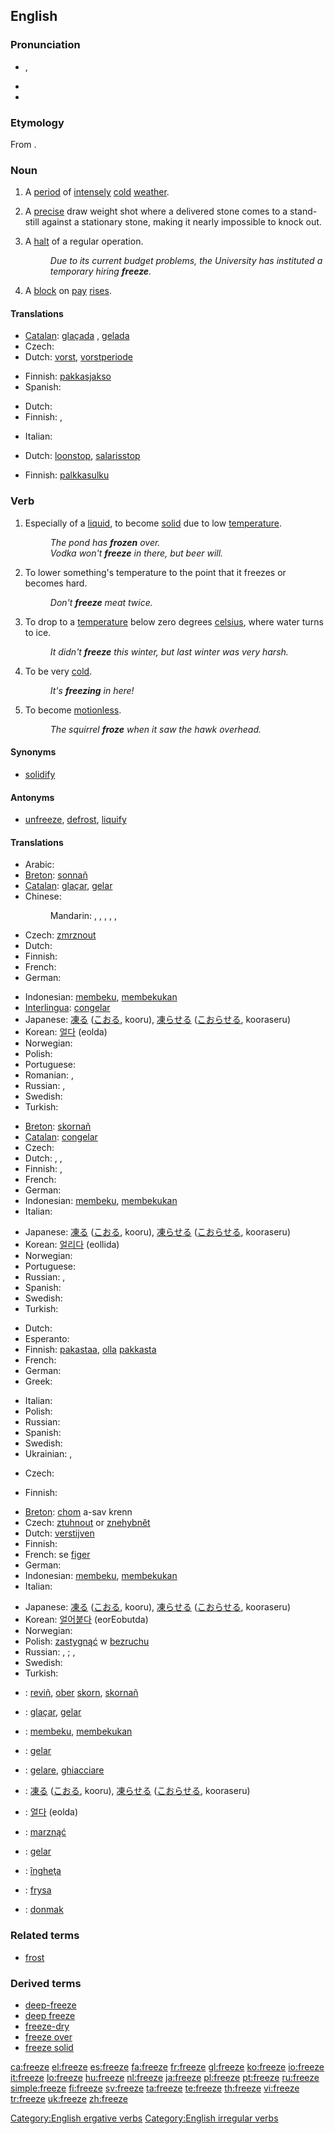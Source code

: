 {{wikipedia|dab=freeze}}
==English==

===Pronunciation===
* {{IPA|/ˈfriːz/}}, {{SAMPA|/"fri:z/}}
* {{rhymes|iːz}}
* {{homophones|frees|frieze}}

===Etymology===
From {{etyl|ang}} {{term|freosan|frēosan|to freeze|lang=ang}}.

===Noun===
{{en-noun}}

# A [[period]] of [[intensely]] [[cold]] [[weather]].
# {{curling}} A [[precise]] draw weight shot where a delivered stone comes to a stand-still against a stationary stone, making it nearly impossible to knock out.
# A [[halt]] of a regular operation.
#: ''Due to its current budget problems, the University has instituted a temporary hiring '''freeze'''.''
# {{context|specifically|in|_|finance}} A [[block]] on [[pay]] [[rise]]s.

====Translations====
{{trans-top|period of cold}}
* [[Catalan]]: [[glaçada]] {{f}}, [[gelada]] {{f}}
* Czech: {{t+|cs|mráz|m}}
* Dutch: [[vorst]], [[vorstperiode]]
{{trans-mid}}
* Finnish: [[pakkasjakso]]
* Spanish: {{t-|es|helada|f}}
{{trans-bottom}}

{{trans-top|curling term}}
{{trans-mid}}
{{trans-bottom}}

{{trans-top|finance}}
* Dutch: {{t+|nl|bevriezing}}
* Finnish: {{t-|fi|jäädytys}}, {{t-|fi|sulku}}
{{trans-mid}}
* Italian: {{t+|it|blocco|m}}
{{trans-bottom}}

{{trans-top|on salary}}
* Dutch: [[loonstop]], [[salarisstop]]
{{trans-mid}}
* Finnish: [[palkkasulku]]
{{trans-bottom}}

===Verb===
{{en-verb|freezes|freezing|'''[[froze]]''' or rarely '''[[frore]]'''|'''[[frozen]]''' or rarely '''[[froren]]'''}}

# {{intransitive}} Especially of a [[liquid]], to become [[solid]] due to low [[temperature]].
#: ''The pond has '''frozen''' over.''
#: ''Vodka won't '''freeze''' in there, but beer will.''
# {{transitive}} To lower something's temperature to the point that it freezes or becomes hard.
#: ''Don't '''freeze''' meat twice.''
# {{intransitive}} To drop to a [[temperature]] below zero degrees [[celsius]], where water turns to ice.
#: ''It didn't '''freeze''' this winter, but last winter was very harsh.''
# {{intransitive|informal}} To be very [[cold]].
#: ''It's '''freezing''' in here!''
# {{intransitive}} To become [[motionless]].
#: ''The squirrel '''froze''' when it saw the hawk overhead.''

====Synonyms====
* {{sense|become solid}} [[solidify]]

====Antonyms====
* {{sense|become solid}} [[unfreeze]], [[defrost]], [[liquify]]

====Translations====
{{trans-top|to become solid due to low temperature}}
* Arabic: {{t|ar|جمد|tr=jamada|sc=Arab}}
* [[Breton]]: [[sonnañ]]
* [[Catalan]]: [[glaçar]], [[gelar]]
* Chinese:
*: Mandarin: {{t|zh|凍結|sc=Hans}},  {{t|zh|冻结|tr=dòngjié|sc=Hans}},  {{t|zh|凍|sc=Hans}},  {{t|zh|冻|tr=dòng|sc=Hans}},  {{t|zh|冰凍|sc=Hans}},  {{t|zh|冰冻|tr=bīngdòng|sc=Hans}}
* Czech: [[zmrznout]]
* Dutch: {{t+|nl|bevriezen}}
* Finnish: {{t-|fi|jäätyä}}
* French: {{t+|fr|glacer}}
* German: {{t+|de|gefrieren}}
{{trans-mid}}
* Indonesian: [[beku|membeku]], [[beku|membekukan]]
* [[Interlingua]]: [[congelar]]
* Japanese: [[凍る]] ([[こおる]], kooru), [[凍らせる]] ([[こおらせる]], kooraseru)
* Korean: [[얼다]] (eolda)
* Norwegian: {{t+|no|fryse}}
* Polish: {{t-|pl|zamarzać}}
* Portuguese: {{t+|pt|congelar}}
* Romanian: {{t+|ro|îngheţa}}, {{t+|ro|congela}}
* Russian: {{t|ru|замерзать|tr=zamerzát'|sc=Cyrl}} {{impf}},{{t|ru|замёрзнуть|tr=zamjórznut'|sc=Cyrl}} {{pf}}
* Swedish: {{t+|sv|frysa}}
* Turkish: {{t+|tr|donmak}}
{{trans-bottom}}

{{trans-top|to lower something's temperature to freezing point}}
* [[Breton]]: [[skornañ]]
* [[Catalan]]: [[congelar]]
* Czech: {{t-|cs|zmrazit}}
* Dutch: {{t+|nl|bevriezen}}, {{t+|nl|invriezen}}, {{t+|nl|vriezen}}
* Finnish: {{t+|fi|jäädyttää}}, {{t+|fi|pakastaa}}
* French: {{t+|fr|congeler}}
* German: {{t+|de|einfrieren}}
* Indonesian: [[beku|membeku]], [[beku|membekukan]]
* Italian: {{t-|it|raffreddare}}
{{trans-mid}}
* Japanese: [[凍る]] ([[こおる]], kooru), [[凍らせる]] ([[こおらせる]], kooraseru)
* Korean: [[얼리다]] (eollida)
* Norwegian: {{t+|no|fryse}}
* Portuguese: {{t+|pt|congelar}}
* Russian: {{t+|ru|замораживать|tr=zamoráživat'|sc=Cyrl}} {{impf}}, {{t+|ru|заморозить|tr=zamorózit'|sc=Cyrl}} {{pf}}
* Spanish: {{t+|es|helar}}
* Swedish: {{t+|sv|frysa}}
* Turkish: {{t+|tr|dondurmak}}
{{trans-bottom}}

{{trans-top|to drop below zero}}
* Dutch: {{t+|nl|vriezen}}
* Esperanto: {{t|eo|frosti}}
* Finnish: [[pakastaa]], [[olla]] [[pakkanen|pakkasta]]
* French: {{t+|fr|geler}}
* German: {{t+|de|frieren}}
* Greek: {{t|el|παγώνω|tr=pagóno|sc=Grek}}
{{trans-mid}}
* Italian: {{t+|it|gelare}}
* Polish: {{t|pl|mrozić}}
* Russian: {{t|ru|морозить |tr=morózit’|sc=Cyrl}}
* Spanish: {{t+|es|helar}}
* Swedish: {{t+|sv|frysa}}
* Ukrainian: {{t|uk|заморожувати|tr=|sc=Cyrl}}, {{t|uk|заморожуватися|tr=|sc=Cyrl}}
{{trans-bottom}}

{{trans-top|to be very cold}}
* Czech: {{t-|cs|mrznout}}
{{trans-mid}}
* Finnish: {{t-|fi|jäätää}}
{{trans-bottom}}

{{trans-top|to become motionless}}
* [[Breton]]: [[chom]] a-sav krenn
* Czech: [[ztuhnout]] or [[znehybnět]]
* Dutch: [[verstijven]]
* Finnish: {{t-|fi|jähmettyä}}
* French: se [[figer]]
* German: {{t-|de|erstarren}}
* Indonesian: [[beku|membeku]], [[beku|membekukan]]
* Italian: {{t+|it|congelare}}
{{trans-mid}}
* Japanese: [[凍る]] ([[こおる]], kooru), [[凍らせる]] ([[こおらせる]], kooraseru)
* Korean: [[얼어붙다]] (eorEobutda)
* Norwegian: {{t+|no|fryse}}
* Polish: [[zastygnąć]] w [[bezruchu]]
* Russian: {{t|ru|замирать|tr=zamirát'|sc=Cyrl}} {{impf}}, {{t|ru|замереть|tr=zam'er'ét'|sc=Cyrl}} {{pf}}; {{t|ru|застывать|tr=zastyvát'|sc=Cyrl}} {{impf}}, {{t|ru|застыть|tr=zastýt'|sc=Cyrl}} {{pf}}
* Swedish: {{t+|sv|frysa}}
* Turkish: {{t+|tr|donmak}}
{{trans-bottom}}

{{checktrans-top}}
* {{ttbc|Breton}}: [[reviñ]], [[ober]] [[skorn]], [[skornañ]]
* {{ttbc|Catalan}}: [[glaçar]], [[gelar]]
* {{ttbc|Indonesian}}: [[beku|membeku]], [[beku|membekukan]]
* {{ttbc|Interlingua}}: [[gelar]]
* {{ttbc|Italian}}: [[gelare]], [[ghiacciare]]
* {{ttbc|Japanese}}: [[凍る]] ([[こおる]], kooru), [[凍らせる]] ([[こおらせる]], kooraseru)
* {{ttbc|Korean}}: [[얼다]] (eolda)
* {{ttbc|Polish}}: [[marznąć]]
* {{ttbc|Portuguese}}: [[gelar]]
* {{ttbc|Romanian}}: [[îngheţa]]
* {{ttbc|Swedish}}: [[frysa]]
* {{ttbc|Turkish}}: [[donmak]]
{{trans-bottom}}

===Related terms===
* [[frost]]

===Derived terms===
* [[deep-freeze]]
* [[deep freeze]]
* [[freeze-dry]]
* [[freeze over]]
* [[freeze solid]]

[[Category:English ergative verbs]]
[[Category:English irregular verbs]]

[[ca:freeze]]
[[el:freeze]]
[[es:freeze]]
[[fa:freeze]]
[[fr:freeze]]
[[gl:freeze]]
[[ko:freeze]]
[[io:freeze]]
[[it:freeze]]
[[lo:freeze]]
[[hu:freeze]]
[[nl:freeze]]
[[ja:freeze]]
[[pl:freeze]]
[[pt:freeze]]
[[ru:freeze]]
[[simple:freeze]]
[[fi:freeze]]
[[sv:freeze]]
[[ta:freeze]]
[[te:freeze]]
[[th:freeze]]
[[vi:freeze]]
[[tr:freeze]]
[[uk:freeze]]
[[zh:freeze]]
